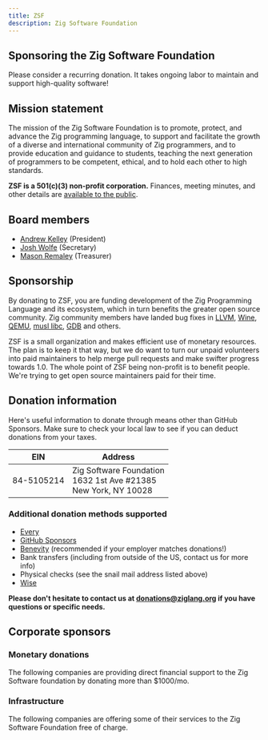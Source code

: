 ```yaml
---
title: ZSF
description: Zig Software Foundation
---
```


## Sponsoring the Zig Software Foundation

Please consider a recurring donation. It takes ongoing labor to maintain
and support high-quality software!

## Mission statement
The mission of the Zig Software Foundation is to promote, protect, and advance the Zig programming language, to support and facilitate the growth of a diverse and international community of Zig programmers, and to provide education and guidance to students, teaching the next generation of programmers to be competent, ethical, and to hold each other to high standards.

**ZSF is a 501(c)(3) non-profit corporation.** Finances, meeting minutes, and other details are [available to the public](https://drive.google.com/drive/folders/1ucHARxVbhrBbuZDbhrGHYDTsYAs8_bMH?usp=sharing).

## Board members

- [Andrew Kelley](https://andrewkelley.me/) (President)
- [Josh Wolfe](https://github.com/thejoshwolfe/) (Secretary)
- [Mason Remaley](https://twitter.com/masonremaley/) (Treasurer)

## Sponsorship

By donating to ZSF, you are funding development of the Zig Programming Language and its ecosystem, which in turn benefits the greater open source community. Zig community members have landed bug fixes in [LLVM](https://llvm.org/), [Wine](https://winehq.org/), [QEMU](https://qemu.org/), [musl libc](https://musl.libc.org/), [GDB](https://www.gnu.org/software/gdb/) and others.

ZSF is a small organization and makes efficient use of monetary resources. The plan is to keep it that way, but we do want to turn our unpaid volunteers into paid maintainers to help merge pull requests and make swifter progress towards 1.0. The whole point of ZSF being non-profit is to benefit people. We're trying to get open source maintainers paid for their time.

## Donation information
Here's useful information to donate through means other than GitHub Sponsors.
Make sure to check your local law to see if you can deduct donations from your taxes.

|   **EIN**   | **Address** |
|-|-|
| 84-5105214  | Zig Software Foundation  <br/> 1632 1st Ave #21385  <br/> New York, NY 10028|

### Additional donation methods supported
- [Every](https://www.every.org/zig-software-foundation-inc/)
- [GitHub Sponsors](https://github.com/sponsors/ziglang)
- [Benevity](https://benevity.com) (recommended if your employer matches donations!)
- Bank transfers (including from outside of the US, contact us for more info)
- Physical checks (see the snail mail address listed above)
- [Wise](https://wise.com)

**Please don't hesitate to contact us at donations@ziglang.org if you have questions or specific needs.**

## Corporate sponsors

### Monetary donations
The following companies are providing direct financial support to the Zig Software foundation by donating more than $1000/mo.

<MonetarySponsorLogos/>


### Infrastructure
The following companies are offering some of their services to the Zig Software Foundation free of charge.


<ServicesSponsorLogos/>
